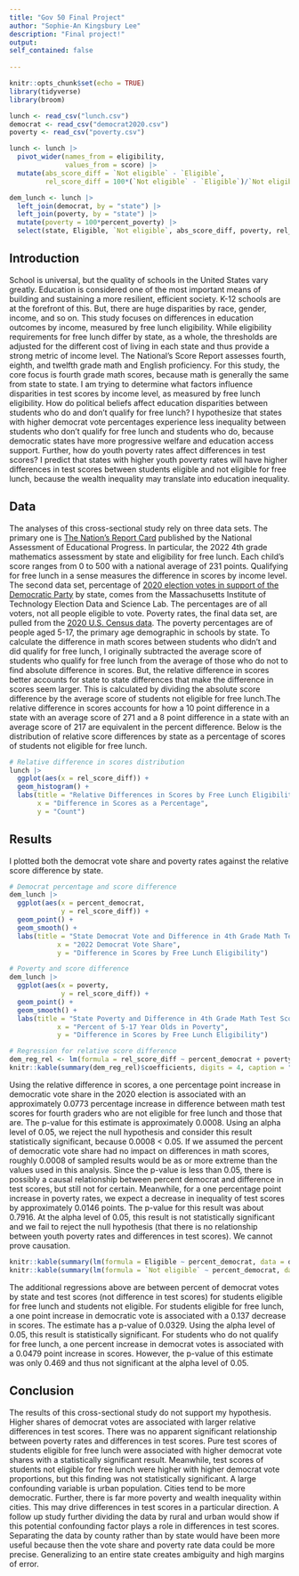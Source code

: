 ```yaml
---
title: "Gov 50 Final Project"
author: "Sophie-An Kingsbury Lee"
description: "Final project!"
output:
self_contained: false
    
---
```


```r
knitr::opts_chunk$set(echo = TRUE)
library(tidyverse)
library(broom)
```

```r
lunch <- read_csv("lunch.csv")
democrat <- read_csv("democrat2020.csv")
poverty <- read_csv("poverty.csv")
```

```r
lunch <- lunch |>
  pivot_wider(names_from = eligibility,
              values_from = score) |>
  mutate(abs_score_diff = `Not eligible` - `Eligible`,
         rel_score_diff = 100*(`Not eligible` - `Eligible`)/`Not eligible`)

dem_lunch <- lunch |> 
  left_join(democrat, by = "state") |>
  left_join(poverty, by = "state") |>
  mutate(poverty = 100*percent_poverty) |>
  select(state, Eligible, `Not eligible`, abs_score_diff, poverty, rel_score_diff, percent_democrat)
```

## Introduction
School is universal, but the quality of schools in the United States vary greatly. Education is considered one of the most important means of building and sustaining a more resilient, efficient society. K-12 schools are at the forefront of this. But, there are huge disparities by race, gender, income, and so on. This study focuses on differences in education outcomes by income, measured by free lunch eligibility. While eligibility requirements for free lunch differ by state, as a whole, the thresholds are adjusted for the different cost of living in each state and thus provide a strong metric of income level. The National’s Score Report assesses fourth, eighth, and twelfth grade math and English proficiency. For this study, the core focus is fourth grade math scores, because math is generally the same from state to state. I am trying to determine what factors influence disparities in test scores by income level, as measured by free lunch eligibility. How do political beliefs affect education disparities between students who do and don’t qualify for free lunch? I hypothesize that states with higher democrat vote percentages experience less inequality between students who don’t qualify for free lunch and students who do, because democratic states have more progressive welfare and education access support. Further, how do youth poverty rates affect differences in test scores? I predict that states with higher youth poverty rates will have higher differences in test scores between students eligible and not eligible for free lunch, because the wealth inequality may translate into education inequality.


## Data
The analyses of this cross-sectional study rely on three data sets. The primary one is [The Nation’s Report Card](https://www.nationsreportcard.gov/) published by the National Assessment of Educational Progress. In particular, the 2022 4th grade mathematics assessment by state and eligibility for free lunch. Each child’s score ranges from 0 to 500 with a national average of 231 points. Qualifying for free lunch in a sense measures the difference in scores by income level. The second data set, percentage of [2020 election votes in support of the Democratic Party](https://electionlab.mit.edu/data) by state, comes from the Massachusetts Institute of Technology Election Data and Science Lab. The percentages are of all voters, not all people eligible to vote. Poverty rates, the final data set, are pulled from the [2020 U.S. Census data](https://data.census.gov/table?q=United+States&t=Poverty&g=0100000US,$0400000&tid=ACSST1Y2021.S1701&tp=true). The poverty percentages are of people aged 5-17, the primary age demographic in schools by state.
To calculate the difference in math scores between students who didn’t and did qualify for free lunch, I originally subtracted the average score of students who qualify for free lunch from the average of those who do not to find absolute difference in scores. But, the relative difference in scores better accounts for state to state differences that make the difference in scores seem larger. This is calculated by dividing the absolute score difference by the average score of students not eligible for free lunch.The relative difference in scores accounts for how a 10 point difference in a state with an average score of 271 and a 8 point difference in a state with an average score of 217 are equivalent in the percent difference. Below is the distribution of relative score differences by state as a percentage of scores of students not eligible for free lunch.

```r
# Relative difference in scores distribution 
lunch |>
  ggplot(aes(x = rel_score_diff)) +
  geom_histogram() +
  labs(title = "Relative Differences in Scores by Free Lunch Eligibility",
       x = "Difference in Scores as a Percentage",
       y = "Count")
```

## Results
I plotted both the democrat vote share and poverty rates against the relative score difference by state.
```r
# Democrat percentage and score difference
dem_lunch |>
  ggplot(aes(x = percent_democrat, 
             y = rel_score_diff)) +
  geom_point() +
  geom_smooth() +
  labs(title = "State Democrat Vote and Difference in 4th Grade Math Test Scores",
            x = "2022 Democrat Vote Share",
            y = "Difference in Scores by Free Lunch Eligibility")
```

```r
# Poverty and score difference
dem_lunch |>
  ggplot(aes(x = poverty, 
             y = rel_score_diff)) +
  geom_point() +
  geom_smooth() +
  labs(title = "State Poverty and Difference in 4th Grade Math Test Scores",
            x = "Percent of 5-17 Year Olds in Poverty",
            y = "Difference in Scores by Free Lunch Eligibility")
```
```r
# Regression for relative score difference
dem_reg_rel <- lm(formula = rel_score_diff ~ percent_democrat + poverty, data = dem_lunch)
knitr::kable(summary(dem_reg_rel)$coefficients, digits = 4, caption = "Democrat Votes and Poverty Rates Relationship with Difference in Test Scores")
```

Using the relative difference in scores, a one percentage point increase in democratic vote share in the 2020 election is associated with an approximately 0.0773 percentage increase in difference between math test scores for fourth graders who are not eligible for free lunch and those that are. The p-value for this estimate is approximately 0.0008. Using an alpha level of 0.05, we reject the null hypothesis and consider this result statistically significant, because 0.0008 < 0.05. If we assumed the percent of democratic vote share had no impact on differences in math scores, roughly 0.0008 of sampled results would be as or more extreme than the values used in this analysis. Since the p-value is less than 0.05, there is possibly a causal relationship between percent democrat and difference in test scores, but still not for certain.
Meanwhile, for a one percentage point increase in poverty rates, we expect a decrease in inequality of test scores by approximately 0.0146 points. The p-value for this result was about 0.7916. At the alpha level of 0.05, this result is not statistically significant and we fail to reject the null hypothesis (that there is no relationship between youth poverty rates and differences in test scores). We cannot prove causation.

```r
knitr::kable(summary(lm(formula = Eligible ~ percent_democrat, data = dem_lunch))$coefficients, digits = 4, caption = "Democrat Vote Share and Test Scores for Students Eligible for Free Lunch")
knitr::kable(summary(lm(formula = `Not eligible` ~ percent_democrat, data = dem_lunch))$coefficients, digits = 4, caption = "Democrat Vote Share and Test Scores for Students Not Eligible for Free Lunch")
```

The additional regressions above are between percent of democrat votes by state and test scores (not difference in test scores) for students eligible for free lunch and students not eligible. For students eligible for free lunch, a one point increase in democratic vote is associated with a 0.137 decrease in scores. The estimate has a p-value of 0.0329. Using the alpha level of 0.05, this result is statistically significant. For students who do not qualify for free lunch, a one percent increase in democrat votes is associated with a 0.0479 point increase in scores. However, the p-value of this estimate was only 0.469 and thus not significant at the alpha level of 0.05.

## Conclusion
The results of this cross-sectional study do not support my hypothesis. Higher shares of democrat votes are associated with larger relative differences in test scores. There was no apparent significant relationship between poverty rates and differences in test scores. Pure test scores of students eligible for free lunch were associated with higher democrat vote shares with a statistically significant result. Meanwhile, test scores of students not eligible for free lunch were higher with higher democrat vote proportions, but this finding was not statistically significant. 
A large confounding variable is urban population. Cities tend to be more democratic. Further, there is far more poverty and wealth inequality within cities. This may drive differences in test scores in a particular direction. A follow up study further dividing the data by rural and urban would show if this potential confounding factor plays a role in differences in test scores. Separating the data by county rather than by state would have been more useful because then the vote share and poverty rate data could be more precise. Generalizing to an entire state creates ambiguity and high margins of error. 
